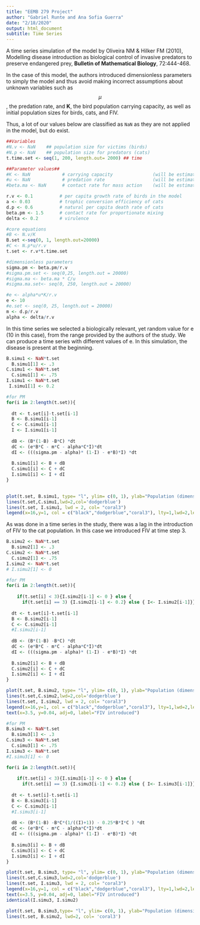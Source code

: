 ```yaml
---
title: "EEMB 279 Project"
author: "Gabriel Runte and Ana Sofia Guerra"
date: "2/18/2020"
output: html_document
subtitle: Time Series
---
```


A time series simulation of the model by Oliveira NM & Hilker FM (2010), Modelling disease introduction as biological control of invasive predators to preserve endangered prey, **Bulletin of Mathematical Biology**, 72:444-468. 

In the case of this model, the authors introduced dimensionless parameters to simply the model and thus avoid making incorrect assumptions about unknown variables such as$$\mu$$, the predation rate, and **K**, the bird population carrying capacity, as well as initial population sizes for birds, cats, and FIV. 

Thus, a lot of our values below are classified as `NaN` as they are not applied in the model, but do exist. 
```r
##Variables
#N.v <- NaN    ## population size for victims (birds)
#N.p <- NaN    ## population size for predators (cats)
t.time.set <- seq(1, 200, length.out= 2000) ## time

##Parameter values##
#K <- NaN            # carrying capacity               (will be estimated from dimensionless parameters)
#u <- NaN            # predation rate                  (will be estimated from dimensionless parameters)
#beta.ma <- NaN      # contact rate for mass action    (will be estimated from dimensionless parameters)    

r.v <- 0.1          # per capita growth rate of birds in the model
a <- 0.03           # trophic conversion efficiency of cats
d.p <- 0.6          # natural per capita death rate of cats
beta.pm <- 1.5      # contact rate for proportionate mixing
delta <- 0.2        # virulence

#core equations
#B <- N.v/K
B.set <-seq(0, 1, length.out=20000)
#C <- N.p*u/r.v
t.set <- r.v*t.time.set

#dimensionless parameters
sigma.pm <- beta.pm/r.v
#sigma.pm.set <- seq(0,25, length.out = 20000)
#sigma.ma <- beta.ma * C/u 
#sigma.ma.set<- seq(0, 250, length.out = 20000)

#e <- alpha*u*K/r.v
e <- 10
#e.set <- seq(0, 25, length.out = 20000)
m <- d.p/r.v
alpha <- delta/r.v

```

In this time series we selected a biologically relevant, yet random value for e (10 in this case), from the range provided by the authors of the study. We can produce a time series with different values of e. In this simulation, the disease is present at the beginning. 
```r
B.simu1 <- NaN*t.set 
  B.simu1[1] <- .3
C.simu1 <- NaN*t.set
  C.simu1[1] <- .75
I.simu1 <- NaN*t.set
 I.simu1[1] <- 0.2

#for PM
for(i in 2:length(t.set)){
  
  dt <- t.set[i]-t.set[i-1]
  B <- B.simu1[i-1]
  C <- C.simu1[i-1]
  I <- I.simu1[i-1]
  
  dB <- (B*(1-B) -B*C) *dt
  dC <- (e*B*C - m*C - alpha*C*I)*dt
  dI <- (((sigma.pm - alpha)* (1-I) - e*B)*I) *dt
  
  B.simu1[i] <- B + dB
  C.simu1[i] <- C + dC
  I.simu1[i] <- I + dI
}

  
plot(t.set, B.simu1, type= "l", ylim= c(0, 1), ylab="Population (dimensionless)", xlab="time (rT)")  
lines(t.set,C.simu1,lwd=2,col='dodgerblue')
lines(t.set, I.simu1, lwd = 2, col= "coral3")
legend(x=16,y=1, col = c("black","dodgerblue","coral3"), lty=1,lwd=2,legend = c("birds", "cats", "FIV"))

```

As was done in a time series in the study, there was a lag in the introduction of FIV to the cat population. In this case we introduced FIV at time step 3. 

```r
B.simu2 <- NaN*t.set 
  B.simu2[1] <- .3
C.simu2 <- NaN*t.set
  C.simu2[1] <- .75
I.simu2 <- NaN*t.set
# I.simu2[1] <- 0
```

```r
#for PM
for(i in 2:length(t.set)){
  
  	if(t.set[i] < 3){I.simu2[i-1] <- 0 } else { 
  	  if(t.set[i] == 3) {I.simu2[i-1] <- 0.2} else { I<- I.simu2[i-1]}}
	
  dt <- t.set[i]-t.set[i-1]
  B <- B.simu2[i-1]
  C <- C.simu2[i-1]
  #I.simu2[i-1]
  
  dB <- (B*(1-B) -B*C) *dt
  dC <- (e*B*C - m*C - alpha*C*I)*dt
  dI <- (((sigma.pm - alpha)* (1-I) - e*B)*I) *dt
  
  B.simu2[i] <- B + dB
  C.simu2[i] <- C + dC
  I.simu2[i] <- I + dI
}

plot(t.set, B.simu2, type= "l", ylim= c(0, 1), ylab="Population (dimensionless)", xlab="time (rT)")  
lines(t.set,C.simu2,lwd=2,col='dodgerblue')
lines(t.set, I.simu2, lwd = 2, col= "coral3")
legend(x=16,y=1, col = c("black","dodgerblue","coral3"), lty=1,lwd=2,legend = c("birds", "cats", "FIV"))
text(x=3.5, y=0.04, adj=0, label="FIV introduced")
```


```r
#for PM
B.simu3 <- NaN*t.set 
  B.simu3[1] <- .3
C.simu3 <- NaN*t.set
  C.simu3[1] <- .75
I.simu3 <- NaN*t.set
#I.simu3[1] <- 0

for(i in 2:length(t.set)){
  
  	if(t.set[i] < 3){I.simu3[i-1] <- 0 } else { 
  	  if(t.set[i] == 3) {I.simu3[i-1] <- 0.2} else { I<- I.simu3[i-1]}}
	
  dt <- t.set[i]-t.set[i-1]
  B <- B.simu3[i-1]
  C <- C.simu3[i-1]
  #I.simu3[i-1]
  
  dB <- (B*(1-B) -B*C*(1/((I)+1)) - 0.25*B*I*C ) *dt
  dC <- (e*B*C - m*C - alpha*C*I)*dt
  dI <- (((sigma.pm - alpha)* (1-I) - e*B)*I) *dt
  
  B.simu3[i] <- B + dB
  C.simu3[i] <- C + dC
  I.simu3[i] <- I + dI
}

plot(t.set, B.simu3, type= "l", ylim= c(0, 1), ylab="Population (dimensionless)", xlab="time (rT)")  
lines(t.set,C.simu3,lwd=2,col='dodgerblue')
lines(t.set, I.simu3, lwd = 2, col= "coral3")
legend(x=16,y=1, col = c("black","dodgerblue","coral3"), lty=1,lwd=2,legend = c("birds", "cats", "FIV"))
text(x=3.5, y=0.04, adj=0, label="FIV introduced")
identical(I.simu3, I.simu2)

plot(t.set, B.simu3,type= "l", ylim= c(0, 1), ylab="Population (dimensionless)", xlab="time (rT)", col= 'Dodgerblue2')
lines(t.set, B.simu2, lwd=2, col= 'coral3')


```

